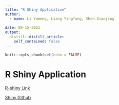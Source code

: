 ```yaml
---
title: "R Shiny Application"
author:
  - name: Li Yumeng, Liang Yingfang, Shen Xiaojing 
  
date: 08-15-2021
output:
  distill::distill_article:
    self_contained: false
---
```


```r
knitr::opts_chunk$set(echo = FALSE)
```

# R Shiny Application

[R-shiny Link](https://yfliang2020.shinyapps.io/project_shiny/)

[Shiny Github]()